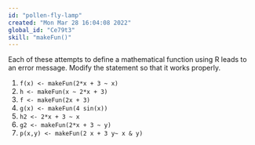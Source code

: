 ```yaml
---
id: "pollen-fly-lamp"
created: "Mon Mar 28 16:04:08 2022"
global_id: "Ce79t3"
skill: "makeFun()"
---
```



Each of these attempts to define a mathematical function using R leads to an error message. Modify the statement so that it works properly.

1. `f(x) <- makeFun(2*x + 3 ~ x)`
1. `h <- makeFun(x ~ 2*x + 3)`
1. `f <- makeFun(2x + 3)`
1. `g(x) <- makeFun(4 sin(x))`
1. `h2 <- 2*x + 3 ~ x`
1. `g2 <- makeFun(2*x + 3 ~ y)`
1. `p(x,y) <- makeFun(2 x + 3 y~ x & y)`

